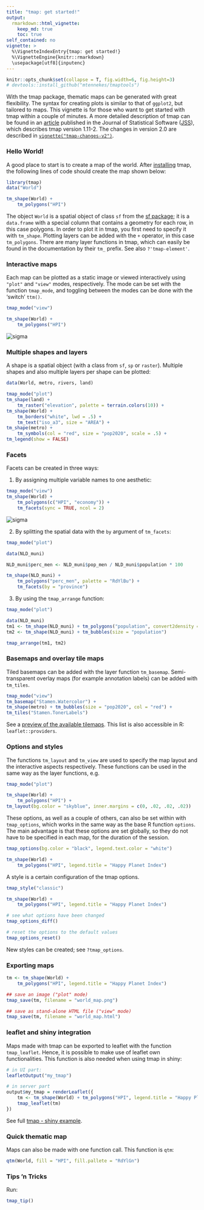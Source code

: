 ```yaml
---
title: "tmap: get started!"
output: 
  rmarkdown::html_vignette:
    keep_md: true 
    toc: true
self_contained: no
vignette: >
  %\VignetteIndexEntry{tmap: get started!}
  %\VignetteEngine{knitr::rmarkdown}
  \usepackage[utf8]{inputenc}
---
```


```r
knitr::opts_chunk$set(collapse = T, fig.width=6, fig.height=3)
# devtools::install_github("mtennekes/tmaptools")
```

With the tmap package, thematic maps can be generated with great flexibility.
The syntax for creating plots is similar to that of `ggplot2`, but tailored to maps.
This vignette is for those who want to get started with tmap within a couple of minutes.
A more detailed description of tmap can be found in an [article](https://www.jstatsoft.org/article/view/v084i06) published in the Journal of Statistical Software ([JSS](https://www.jstatsoft.org/index)), which describes tmap version 1.11-2.
The changes in version 2.0 are described in [`vignette("tmap-changes-v2")`](../doc/tmap-changes-v2.html).

### Hello World!

A good place to start is to create a map of the world.
After [installing](https://github.com/mtennekes/tmap#installation) tmap, the following lines of code should create the map shown below:

```r
library(tmap)
data("World")

tm_shape(World) +
    tm_polygons("HPI")
```

The object `World` is a spatial object of class `sf` from the [sf package](https://github.com/r-spatial/sf); it is a `data.frame` with a special column that contains a geometry for each row, in this case polygons. 
In order to plot it in tmap, you first need to specify it with `tm_shape`.
Plotting layers can be added with the `+` operator, in this case `tm_polygons`.
There are many layer functions in tmap, which can easily be found in the documentation by their `tm_` prefix.
See also `?'tmap-element'`.

### Interactive maps

Each map can be plotted as a static image or viewed interactively using `"plot"` and `"view"` modes, respectively.
The mode can be set with the function `tmap_mode`, and toggling between the modes can be done with the 'switch' `ttm()`.

```r
tmap_mode("view")

tm_shape(World) +
    tm_polygons("HPI")
```

<img src="images/tmap_view.jpg" alt="sigma" data-toggle="tooltip" data-placement="right" title="" data-original-title="Note this is just a screenshot of the visualization so it's not interactive. You can play with the interactive version by running the code above." onload="$(this).tooltip()">

### Multiple shapes and layers

A shape is a spatial object (with a class from `sf`, `sp` or `raster`).
Multiple shapes and also multiple layers per shape can be plotted:

```r
data(World, metro, rivers, land)

tmap_mode("plot")
tm_shape(land) +
    tm_raster("elevation", palette = terrain.colors(10)) +
tm_shape(World) +
    tm_borders("white", lwd = .5) +
    tm_text("iso_a3", size = "AREA") +
tm_shape(metro) +
    tm_symbols(col = "red", size = "pop2020", scale = .5) +
tm_legend(show = FALSE)
```

### Facets

Facets can be created in three ways:

1. By assigning multiple variable names to one aesthetic:

```r
tmap_mode("view")
tm_shape(World) +
    tm_polygons(c("HPI", "economy")) +
    tm_facets(sync = TRUE, ncol = 2)
```

<img src="images/tmap_facets.jpg" alt="sigma" data-toggle="tooltip" data-placement="right" title="" data-original-title="Note this is just a screenshot of the visualization so it's not interactive. You can play with the interactive version by running the code above." onload="$(this).tooltip()">

2. By splitting the spatial data with the `by` argument of `tm_facets`: 

```r
tmap_mode("plot")

data(NLD_muni)

NLD_muni$perc_men <- NLD_muni$pop_men / NLD_muni$population * 100

tm_shape(NLD_muni) +
    tm_polygons("perc_men", palette = "RdYlBu") +
    tm_facets(by = "province")
```

3. By using the `tmap_arrange` function:

```r
tmap_mode("plot")

data(NLD_muni)
tm1 <- tm_shape(NLD_muni) + tm_polygons("population", convert2density = TRUE)
tm2 <- tm_shape(NLD_muni) + tm_bubbles(size = "population")

tmap_arrange(tm1, tm2)
```

### Basemaps and overlay tile maps

Tiled basemaps can be added with the layer function `tm_basemap`.
Semi-transparent overlay maps (for example annotation labels) can be added with `tm_tiles`.

```r
tmap_mode("view")
tm_basemap("Stamen.Watercolor") +
tm_shape(metro) + tm_bubbles(size = "pop2020", col = "red") +
tm_tiles("Stamen.TonerLabels")
```

See a [preview of the available tilemaps](http://leaflet-extras.github.io/leaflet-providers/preview/). 
This list is also accessible in R: `leaflet::providers`.

### Options and styles

The functions `tm_layout` and `tm_view` are used to specify the map layout and the interactive aspects respectively.
These functions can be used in the same way as the layer functions, e.g.

```r
tmap_mode("plot")

tm_shape(World) +
    tm_polygons("HPI") +
tm_layout(bg.color = "skyblue", inner.margins = c(0, .02, .02, .02))
```

These options, as well as a couple of others, can also be set within with `tmap_options`, which works in the same way as the base R function `options`.
The main advantage is that these options are set globally, so they do not have to be specified in each map, for the duration of the session.

```r
tmap_options(bg.color = "black", legend.text.color = "white")

tm_shape(World) +
    tm_polygons("HPI", legend.title = "Happy Planet Index")
```

A style is a certain configuration of the tmap options. 

```r
tmap_style("classic")

tm_shape(World) +
    tm_polygons("HPI", legend.title = "Happy Planet Index")
```

```r
# see what options have been changed
tmap_options_diff()

# reset the options to the default values
tmap_options_reset()
```

New styles can be created; see `?tmap_options`.

### Exporting maps

```r
tm <- tm_shape(World) +
    tm_polygons("HPI", legend.title = "Happy Planet Index")

## save an image ("plot" mode)
tmap_save(tm, filename = "world_map.png")

## save as stand-alone HTML file ("view" mode)
tmap_save(tm, filename = "world_map.html")
```

### leaflet and shiny integration

Maps made with tmap can be exported to leaflet with the function `tmap_leaflet`. 
Hence, it is possible to make use of leaflet own functionalities.
This function is also needed when using tmap in shiny:

```r
# in UI part:
leafletOutput("my_tmap")

# in server part
output$my_tmap = renderLeaflet({
    tm <- tm_shape(World) + tm_polygons("HPI", legend.title = "Happy Planet Index")
    tmap_leaflet(tm)
})
```

See full [tmap - shiny example](https://github.com/mtennekes/tmap/blob/master/demo/tutorials/shiny_tmap.R).

### Quick thematic map

Maps can also be made with one function call.
This function is `qtm`:

```r
qtm(World, fill = "HPI", fill.pallete = "RdYlGn")
```

### Tips 'n Tricks

Run:

```r
tmap_tip()
```
